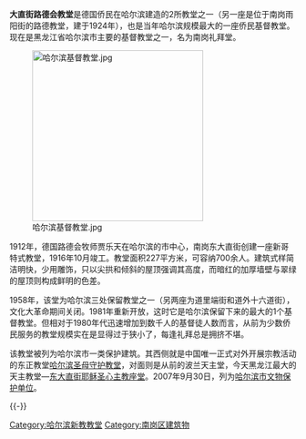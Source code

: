 '''大直街路德会教堂'''是德国侨民在哈尔滨建造的2所教堂之一（另一座是位于南岗雨阳街的路德教堂，建于1924年），也是当年哈尔滨规模最大的一座侨民基督教堂。现在是黑龙江省哈尔滨市主要的基督教堂之一，名为南岗礼拜堂。

[[File:哈尔滨基督教堂.jpg|300px]]

1912年，德国路德会牧师贾乐天在哈尔滨的市中心，南岗东大直街创建一座新哥特式教堂，1916年10月竣工。教堂面积227平方米，可容纳700余人。建筑式样简洁明快，少用雕饰，只以尖拱和倾斜的屋顶强调其高度，而暗红的加厚墙壁与翠绿的屋顶则构成鲜明的色差。

1958年，该堂为哈尔滨三处保留教堂之一（另两座为道里端街和道外十六道街），文化大革命期间关闭。1981年重新开放，这时它是哈尔滨保留下来的最大的1个基督教堂。但相对于1980年代迅速增加到数千人的基督徒人数而言，从前为少数侨民服务的教堂规模实在是显得过于狭小了，每逢礼拜总是拥挤不堪。

该教堂被列为哈尔滨市一类保护建筑。其西侧就是中国唯一正式对外开展宗教活动的东正教堂[[哈尔滨圣母守护教堂|哈尔滨圣母守护教堂]]，对面则是从前的波兰天主堂，今天黑龙江最大的天主教堂—[[东大直街耶稣圣心主教座堂|东大直街耶稣圣心主教座堂]]。2007年9月30日，列为[[哈尔滨市文物保护单位|哈尔滨市文物保护单位]]。

{{-}}
{{哈尔滨教堂}}

[[Category:哈尔滨新教教堂|Category:哈尔滨新教教堂]]
[[Category:南岗区建筑物|Category:南岗区建筑物]]